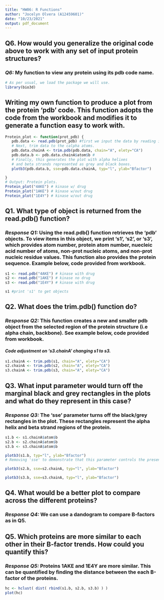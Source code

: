 ---
title: "HW06: R Functions"
author: "Jocelyn Olvera (A12459601)"
date: "10/23/2021"
output: pdf_document
---

## Q6. How would you generalize the original code above to work with any set of input protein structures?

### *__Q6:__* My function to view any protein using its pdb code name.

```{r}
# As per usual, we load the package we will use.
library(bio3d)  
```
## Writing my own function to produce a plot from the protein 'pdb' code. This function adopts the code from the workbook and modifies it to generate a function easy to work with. 


```{r}
Protein_plot <- function(prot_pdb) {
   pdb.data <- read.pdb(prot_pdb) #first we input the data by reading in the file.
   # Next, trim data to the calpha atoms.
   pdb.data.chainA <- trim.pdb(pdb.data, chain="A", elety="CA") 
   pdb.data.b <- pdb.data.chainA$atom$b #
   # Finally, this generates the plot with alpha helixes 
   # and beta strands represented as grey and black boxes. 
   plotb3(pdb.data.b, sse=pdb.data.chainA, typ="l", ylab="Bfactor")

}
# Output: Protein plots. 
Protein_plot("4AKE") # kinase w/ drug
Protein_plot("1AKE") # kinase w/out drug
Protein_plot("1E4Y") # kinase w/out drug
```


## __Q1.__ What type of object is returned from the read.pdb() function?

### *__Response Q1:__* Using the read.pdb() function retrieves the 'pdb' objects. To view items in this object, we print 's1', 's2', or 's3', which provides atom number, protein atom number, nuecleic acid number of atoms, non-prot nucleic atoms, and non-prot nucleic residue values. This function also provides the protein sequence. Example below, code provided from workbook. 

```{r}
s1 <- read.pdb("4AKE") # kinase with drug
s2 <- read.pdb("1AKE") # kinase no drug
s3 <- read.pdb("1E4Y") # kinase with drug
```
```{r}
s1 #print 's1' to get objects
```

## __Q2.__ What does the trim.pdb() function do?
### *__Response Q2:__* This function creates a new and smaller pdb object from the selected region of the protein structure (i.e alpha chain, backbone). See example below, code provided from workbook. 

#### *Code adjustment on 's3.chainA' changing __s1__ to __s3__.*

```{r}
s1.chainA <- trim.pdb(s1, chain="A", elety="CA")
s2.chainA <- trim.pdb(s2, chain="A", elety="CA")
s3.chainA <- trim.pdb(s3, chain="A", elety="CA")
```

## Q3. What input parameter would turn off the marginal black and grey rectangles in the plots and what do they represent in this case?

### *__Response Q3:__* The 'sse' parameter turns off the black/grey rectangles in the plot. These rectangles represent the alpha helix and beta strand regions of the protein. 

```{r}
s1.b <- s1.chainA$atom$b
s2.b <- s2.chainA$atom$b
s3.b <- s3.chainA$atom$b
```

```{r}
plotb3(s1.b, typ="l", ylab="Bfactor")
# Removing 'sse' to demonstrate that this parameter controls the presence of black/grey boxes.
```



```{r}
plotb3(s2.b, sse=s2.chainA, typ="l", ylab="Bfactor")
```



```{r}
plotb3(s3.b, sse=s3.chainA, typ="l", ylab="Bfactor")
```

## __Q4.__ What would be a better plot to compare across the different proteins?

### *__Response Q4:__* We can use a dandogram to compare B-factors as in Q5. 


## Q5. Which proteins are more similar to each other in their B-factor trends. How could you quantify this? 
### *__Response Q5:__* Proteins 1AKE and 1E4Y are more similar. This can be quantified by finding the distance between the each B-factor of the proteins.  

```{r}
hc <- hclust( dist( rbind(s1.b, s2.b, s3.b) ) )
plot(hc)
```




